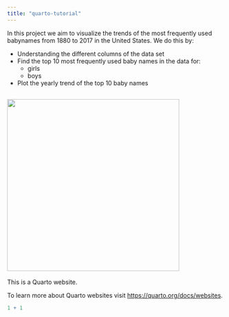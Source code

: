 ```yaml
---
title: "quarto-tutorial"
---
```


In this project we aim to visualize the trends of the most frequently used babynames from 1880 to 2017 in the United States. We do this by:

- Understanding the different columns of the data set
- Find the top 10 most frequently used baby names in the data for:
  - girls
  - boys
- Plot the yearly trend of the top 10 baby names 

![](https://cdn.pixabay.com/photo/2016/10/02/06/27/baby-1709013_1280.jpg){fig-align="right" width=400}
---

This is a Quarto website.

To learn more about Quarto websites visit <https://quarto.org/docs/websites>.

```r
1 + 1
```
